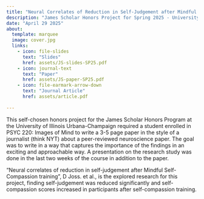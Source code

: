 ```yaml
---
title: "Neural Correlates of Reduction in Self-Judgement after Mindful Self-Compassion Training"
description: "James Scholar Honors Project for Spring 2025 - University of Illinois Urbana-Champaign PSYC 220: Images of Mind"
date: "April 29 2025" 
about: 
  template: marquee
  image: cover.jpg
  links: 
    - icon: file-slides
      text: "Slides"
      href: assets/JS-slides-SP25.pdf
    - icon: journal-text
      text: "Paper"
      href: assets/JS-paper-SP25.pdf
    - icon: file-earmark-arrow-down
      text: "Journal Article"
      href: assets/article.pdf
      
---
```


This self-chosen honors project for the James Scholar Honors Program at the University of Illinois Urbana-Champaign required a student enrolled in PSYC 220: Images of Mind to write a 3-5 page paper in the style of a journalist (think NYT) about a peer-reviewed neuroscience paper. The goal was to write in a way that captures the importance of the findings in an exciting and approachable way. A presentation on the research study was done in the last two weeks of the course in addition to the paper.

"Neural correlates of reduction in self-judgement after Mindful Self-Compassion training", D Joss. et al., is the explored research for this project, finding self-judgement was reduced significantly and self-compassion scores increased in participants after self-compassion training.

